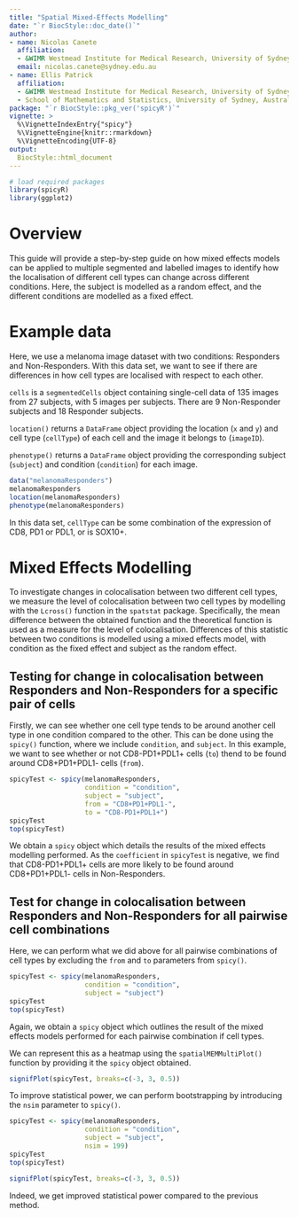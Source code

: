 ```yaml
---
title: "Spatial Mixed-Effects Modelling"
date: "`r BiocStyle::doc_date()`"
author:
- name: Nicolas Canete
  affiliation:  
  - &WIMR Westmead Institute for Medical Research, University of Sydney, Australia
  email: nicolas.canete@sydney.edu.au
- name: Ellis Patrick
  affiliation:
  - &WIMR Westmead Institute for Medical Research, University of Sydney, Australia
  - School of Mathematics and Statistics, University of Sydney, Australia
package: "`r BiocStyle::pkg_ver('spicyR')`"
vignette: >
  %\VignetteIndexEntry{"spicy"}
  %\VignetteEngine{knitr::rmarkdown}
  %\VignetteEncoding{UTF-8}
output: 
  BiocStyle::html_document
---
```



```r
# load required packages
library(spicyR)
library(ggplot2)
```
 

# Overview
This guide will provide a step-by-step guide on how mixed effects models can be applied to multiple segmented and labelled images to identify how the localisation of different cell types can change across different conditions. Here, the subject is modelled as a random effect, and the different conditions are modelled as a fixed effect.

# Example data
Here, we use a melanoma image dataset with two conditions: Responders and Non-Responders. With this data set, we want to see if there are differences in how cell types are localised with respect to each other.

`cells` is a `segmentedCells` object containing single-cell data of 135 images from 27 subjects, with 5 images per subjects. There are 9 Non-Responder subjects and 18 Responder subjects.

`location()` returns a `DataFrame` object providing the location (`x` and `y`) and cell type (`cellType`) of each cell and the image it belongs to (`imageID`).

`phenotype()` returns a `DataFrame` object providing the corresponding subject (`subject`) and condition (`condition`) for each image.

```r
data("melanomaResponders")
melanomaResponders
location(melanomaResponders)
phenotype(melanomaResponders)
```
In this data set, `cellType` can be some combination of the expression of CD8, PD1 or PDL1, or is SOX10+.

# Mixed Effects Modelling

To investigate changes in colocalisation between two different cell types, we measure the level of colocalisation between two cell types by modelling with the `Lcross()` function in the `spatstat` package. Specifically, the mean difference between the obtained function and the theoretical function is used as a measure for the level of colocalisation. Differences of this statistic between two conditions is modelled using a mixed effects model, with condition as the fixed effect and subject as the random effect.

## Testing for change in colocalisation between Responders and Non-Responders for a specific pair of cells

Firstly, we can see whether one cell type tends to be around another cell type in one condition compared to the other. This can be done using the `spicy()` function, where we include `condition`, and `subject`. In this example, we want to see whether or not CD8-PD1+PDL1+ cells (`to`) thend to be found around CD8+PD1+PDL1- cells (`from`).

```r
spicyTest <- spicy(melanomaResponders, 
                   condition = "condition", 
                   subject = "subject", 
                   from = "CD8+PD1+PDL1-", 
                   to = "CD8-PD1+PDL1+")
spicyTest
top(spicyTest)
```

We obtain a `spicy` object which details the results of the mixed effects modelling performed. As the `coefficient` in `spicyTest` is negative, we find that CD8-PD1+PDL1+ cells are more likely to be found around CD8+PD1+PDL1- cells in Non-Responders.

## Test for change in colocalisation between Responders and Non-Responders for all pairwise cell combinations

Here, we can perform what we did above for all pairwise combinations of cell types by excluding the `from` and `to` parameters from `spicy()`.

```r
spicyTest <- spicy(melanomaResponders, 
                   condition = "condition", 
                   subject = "subject")
spicyTest
top(spicyTest)  
```
Again, we obtain a `spicy` object which outlines the result of the mixed effects models performed for each pairwise combination if cell types.

We can represent this as a heatmap using the `spatialMEMMultiPlot()` function by providing it the `spicy` object obtained.
```r
signifPlot(spicyTest, breaks=c(-3, 3, 0.5))
```

To improve statistical power, we can perform bootstrapping by introducing the `nsim` parameter to `spicy()`.
```r
spicyTest <- spicy(melanomaResponders, 
                   condition = "condition", 
                   subject = "subject", 
                   nsim = 199)
spicyTest
top(spicyTest)  

signifPlot(spicyTest, breaks=c(-3, 3, 0.5))
```
Indeed, we get improved statistical power compared to the previous method.
